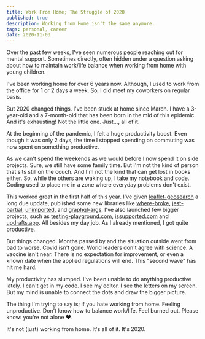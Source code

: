 ```yaml
---
title: Work From Home; The Struggle of 2020
published: true
description: Working from Home isn't the same anymore.
tags: personal, career
date: 2020-11-03
---
```


Over the past few weeks, I've seen numerous people reaching out for mental support. Sometimes directly, often hidden under a question asking about how to maintain work/life balance when working from home with young children. 

I've been working home for over 6 years now. Although, I used to work from the office for 1 or 2 days a week. So, I did meet my coworkers on regular basis.  

But 2020 changed things. I've been stuck at home since March. I have a 3-year-old and a 7-month-old that has been born in the mid of this epidemic. And it's exhausting! Not the little one. Just..., all of it. 

At the beginning of the pandemic, I felt a huge productivity boost. Even though it was only 2 days, the time I stopped spending on commuting was now spent on something productive. 

As we can't spend the weekends as we would before I now spend it on side projects. Sure, we still have some family time. But I'm not the kind of person that sits still on the couch. And I'm not the kind that can get lost in books either. So, while the others are waking up, I take my notebook and code. Coding used to place me in a zone where everyday problems don't exist. 

This worked great in the first half of this year. I've given [leaflet-geosearch](https://github.com/smeijer/leaflet-geosearch) a long due update, published some new libraries like [where-broke](https://github.com/smeijer/where-broke), [jest-partial](https://github.com/smeijer/jest-partial), [unimported](https://github.com/smeijer/unimported), and [graphql-args](https://github.com/smeijer/graphql-args). I've also launched few bigger projects, such as [testing-playground.com](https://testing-playground.com), [issupported.com](https://issupported.com) and [updrafts.app](https://updrafts.app). All besides my day job. As I already mentioned, I got quite productive. 

But things changed. Months passed by and the situation outside went from bad to worse. Covid isn't gone. World leaders don't agree with science. A vaccine isn't near. There is no expectation for improvement, or even a known date when the applied regulations will end. This "second wave" has hit me hard. 

My productivity has slumped. I've been unable to do anything productive lately. I can't get in my code. I see my editor. I see the letters on my screen. But my mind is unable to connect the dots and draw the bigger picture. 

The thing I'm trying to say is; if you hate working from home. Feeling unproductive. Don't know how to balance work/life. Feel burned out. Please know: you're not alone :heart:.

It's not (just) working from home. It's all of it. It's 2020.
 

